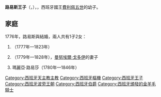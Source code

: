 {{Multiple issues|
{{Expand language|1=en|time=2020-10-13T02:32:33+00:00}}
{{Unreferenced|time=2020-10-13T02:32:33+00:00}}
}}
{{Infobox royalty
| name         = 路易斯王子
| title        = 欽瓊伯爵
| image        = Don Luis de Borbón, Infante of Spain (1727-1785) by Anton Raphael Mengs.jpg
| birth_date   = {{birth date|1727|7|25|df=y}}
| birth_place  = [[塞維利亞|塞維利亞]]
| death_date   = {{death date and age|1785|08|7|1727|7|25|df=y}}
| death_place  = [[阿雷纳斯德圣佩德罗|阿雷纳斯德圣佩德罗]]
| burial_place = [[埃斯科里亞爾修道院|埃斯科里亞爾修道院]]
| full name    = Luis Antonio Jaime de Borbón y Farnesio
| house        = [[西班牙波旁王朝|西班牙波旁王朝]]
| father       = [[費利佩五世|費利佩五世]]
| mother       = [[埃麗莎貝塔·法爾內塞|埃麗莎貝塔·法爾內塞]]
| religion     = [[羅馬天主教|羅馬天主教]]
}}
'''路易斯王子'''（{{lang-es|El infante don Luis}}，{{bd|1727年|7月25日|1785年|8月7日}}），{{le|欽瓊伯爵|Count of Chinchón}}，西班牙國王[[費利佩五世|費利佩五世]]的幼子。

== 家庭 ==
1776年，路易斯與{{le|瑪麗亞·特蕾莎·瓦拉布里加|María Teresa de Vallabriga}}結婚，兩人共有1子2女：
# {{le|路易斯·馬利亞·德·波旁-瓦拉布里亞|Luis María de Borbón y Vallabriga|路易斯·馬利亞}}（1777年—1823年）
# {{le|瑪麗亞·特蕾莎·德·波旁-瓦拉布里亞|María Teresa de Borbón, 15th Countess of Chinchón|瑪麗亞·特蕾莎}}（1779年—1828年），[[曼努埃爾·戈多伊|曼努埃爾·戈多伊]]的妻子
# 瑪麗亞·路易莎（1780年—1846年）

[[Category:西班牙天主教主教|Category:西班牙天主教主教]]
[[Category:西班牙樞機|Category:西班牙樞機]]
[[Category:西班牙王子|Category:西班牙王子]]
[[Category:西班牙波旁王朝|Category:西班牙波旁王朝]]
[[Category:西班牙伯爵|Category:西班牙伯爵]]
[[Category:西班牙頒發的金羊毛騎士|Category:西班牙頒發的金羊毛騎士]]